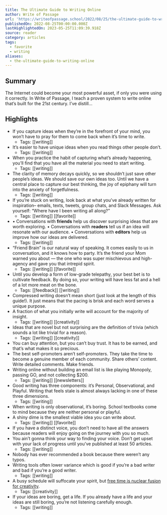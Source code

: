 ```yaml
---
title: The Ultimate Guide to Writing Online
author: Write of Passage
url: 'https://writeofpassage.school/2022/08/25/the-ultimate-guide-to-writing-online/'
publishedOn: 2022-08-25T00:00:00.000Z
lastHighlightedOn: 2023-05-25T11:09:39.918Z
source: reader
category: articles
tags:
  - favorite
  - writing
aliases:
  - the-ultimate-guide-to-writing-online
---
```

## Summary

The Internet could become your most powerful asset, if only you were using it correctly. In Write of Passage, I teach a proven system to write online that’s built for the 21st century. I’ve distill…

## Highlights
- If you capture ideas when they’re in the forefront of your mind, you won’t have to pray for them to come back when it’s time to write.
    - Tags: [[writing]] 
- It’s easier to have unique ideas when you read things other people don’t.
    - Tags: [[writing]] 
- When you practice the habit of capturing what’s already happening, you’ll find that you have all the material you need to start writing.
    - Tags: [[writing]] 
- The clarity of memory decays quickly, so we shouldn’t just save other people’s ideas. We should save our own ideas too. Until we have a central place to capture our best thinking, the joy of epiphany will turn into the anxiety of forgetfulness.
    - Tags: [[writing]] 
- If you’re stuck on writing, look back at what you’ve already written for inspiration– emails, texts, tweets, group chats, and Slack Messages. Ask yourself: “Where have I been writing all along?”
    - Tags: [[writing]] [[favorite]] 
- • Conversations with **friends** help us discover surprising ideas that are worth exploring.
  • Conversations with **readers** tell us if an idea will resonate with our audience.
  • Conversations with **editors** help us improve how our ideas are delivered.
    - Tags: [[writing]] 
- “Friend Brain” is our natural way of speaking. It comes easily to us in conversation, and it knows how to party. It’s the friend your Mom warned you about — the one who was super mischievous and high-agency and gave you that intrepid spirit.
    - Tags: [[writing]] [[favorite]] 
- Until you develop a form of low-grade telepathy, your best bet is to cultivate feedback. By doing so, your writing will have less fat and a hell of a lot more meat on the bone.
    - Tags: [[feedback]] [[writing]] 
- Compressed writing doesn’t mean short (just look at the length of this guide!). It just means that the pacing is brisk and each word serves a unique purpose.
- A fraction of what you initially write will account for the majority of insight.
    - Tags: [[writing]] [[creativity]] 
- Ideas that are novel but not surprising are the definition of trivia (which sounds a lot like trivial for a reason).
    - Tags: [[writing]] [[creativity]] 
- You can buy attention, but you can’t buy trust. It has to be earned, and that’s what makes it so precious.
- The best self-promoters aren’t self-promoters. They take the time to become a genuine member of each community. Share others’ content. Write detailed comments. Make friends.
- Writing online without building an email list is like playing Monopoly, passing GO, and not collecting $200.
    - Tags: [[writing]] [[newsletters]] 
- Good writing has three components: it’s Personal, Observational, and Playful. Writing that feels stale is almost always lacking in one of these three dimensions.
    - Tags: [[writing]] 
- When writing is only observational, it’s boring. School textbooks come to mind because they are neither personal or playful.
- A shiny dime is the smallest viable idea you can write about.
    - Tags: [[writing]] [[favorite]] 
- If you have a distinct voice, you don’t need to have all the answers because readers will enjoy going on the journey with you so much.
- You ain’t gonna think your way to finding your voice. Don’t get upset with your lack of progress until you’ve published at least 50 articles.
    - Tags: [[writing]] 
- Nobody has ever recommended a book because there weren’t any typos.
- Writing tools often lower variance which is good if you’re a bad writer and bad if you’re a good writer.
    - Tags: [[writing]] 
- A busy schedule will suffocate your spirit, but [free time is nuclear fusion for creativity](https://twitter.com/david_perell/status/1558117720180379648?s=20&t=3tD0VtUrBnkWreYtVxDKvg).
    - Tags: [[creativity]] 
- If your ideas are boring, get a life. If you already have a life and your ideas are still boring, you’re not listening carefully enough.
    - Tags: [[writing]]
